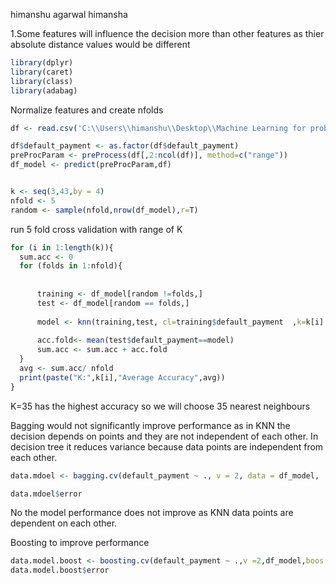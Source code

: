 himanshu agarwal
himansha

1.Some features will influence the decision more than other features as thier absolute distance values would be different
```r
library(dplyr)
library(caret)
library(class)
library(adabag)
```

Normalize features and create nfolds
```r
df <- read.csv('C:\\Users\\himanshu\\Desktop\\Machine Learning for problem solving\\credit_card_default.csv', header = TRUE)

df$default_payment <- as.factor(df$default_payment)
preProcParam <- preProcess(df[,2:ncol(df)], method=c("range"))
df_model <- predict(preProcParam,df)


k <- seq(3,43,by = 4)
nfold <- 5
random <- sample(nfold,nrow(df_model),r=T)

```


run 5 fold cross validation with range of K
```r

for (i in 1:length(k)){
  sum.acc <- 0
  for (folds in 1:nfold){
     
      
      training <- df_model[random !=folds,]
      test <- df_model[random == folds,]
      
      model <- knn(training,test, cl=training$default_payment  ,k=k[i] )
     
      acc.fold<- mean(test$default_payment==model)
      sum.acc <- sum.acc + acc.fold       
  }
  avg <- sum.acc/ nfold
  print(paste("K:",k[i],"Average Accuracy",avg))
}
```

K=35 has the highest accuracy so we will choose 35 nearest neighbours

Bagging would not significantly improve performance as in KNN the decision depends on points and they are not independent of each other. In decision tree it reduces variance because data points are independent from each other.
```r
data.mdoel <- bagging.cv(default_payment ~ ., v = 2, data = df_model,  mfinal = 50, control = rpart.control(cp = -1, minsplit = 0, maxdepth = 1))
```

      
```r
data.mdoel$error
```
No the model performance does not improve as KNN data points are dependent on each other.

Boosting to improve performance
```r
data.model.boost <- boosting.cv(default_payment ~ .,v =2,df_model,boos =TRUE,mfinal = 50)
data.model.boost$error
```

